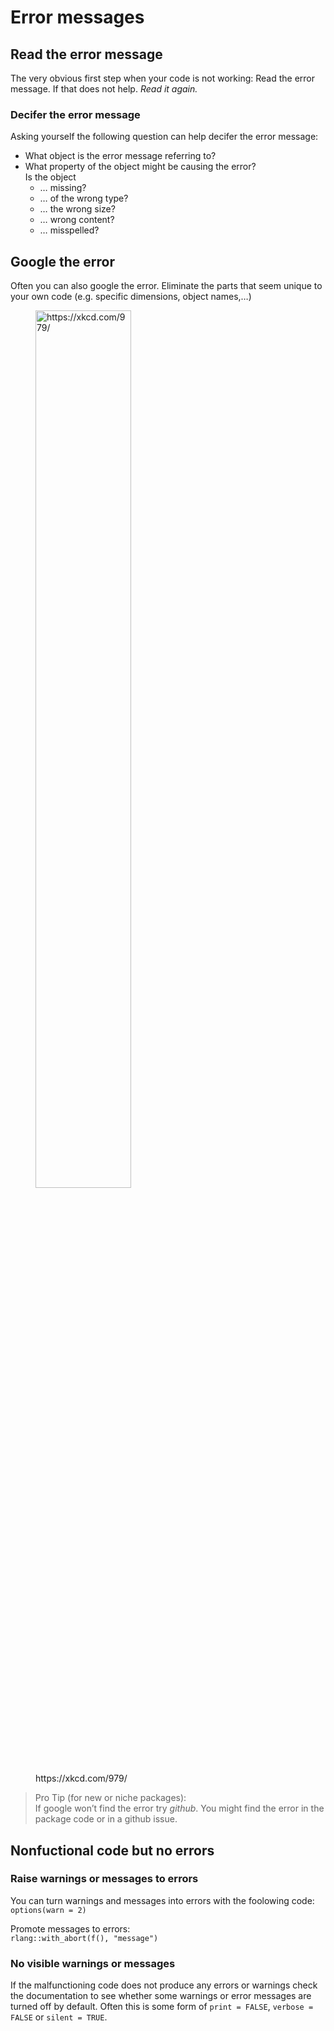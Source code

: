 <!-- HTML comment -->
<!-- ![url](img/path){ width=70% } -->

# Error messages

## Read the error message 

The very obvious first step when your code is not working:
Read the error message. If that does not help. *Read it again.*


### Decifer the error message

Asking yourself the following question can help decifer the error message:  

- What object is the error message referring to?  
- What property of the object might be causing the error?  
  Is the object   
  * ... missing?  
  * ... of the wrong type?  
  * ... the wrong size?  
  * ... wrong content?  
  * ... misspelled?   

## Google the error

Often you can also google the error. 
Eliminate the parts that seem unique to your own code (e.g. specific dimensions, object names,...)

![https://xkcd.com/979/](img/wisdom_of_the_ancients.png){ width=60% }


>Pro Tip (for new or niche packages):  
If google won't find the error try *github*.
You might find the error in the package code or in a github issue.

## Nonfuctional code but no errors

### Raise warnings or messages to errors

You can turn warnings and messages into errors with the foolowing code:  
`options(warn = 2)`

Promote messages to errors:  
`rlang::with_abort(f(), "message")`

### No visible warnings or messages  

If the malfunctioning code does not produce any errors or warnings check the documentation to see whether some warnings or error messages are turned off by default.
Often this is some form of `print = FALSE`, `verbose = FALSE` or `silent = TRUE`.







